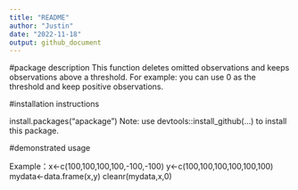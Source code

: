 ```yaml
---
title: "README"
author: "Justin"
date: "2022-11-18"
output: github_document
---
```


#package description
This function deletes omitted observations and keeps observations above a threshold. For example: you can use 0 as the threshold and keep positive observations.

#installation instructions

install.packages("apackage")
Note: use devtools::install_github(...) to install this package.




#demonstrated usage

Example：x<-c(100,100,100,100,-100,-100)
y<-c(100,100,100,100,100,100)
mydata<-data.frame(x,y)
cleanr(mydata,x,0)




